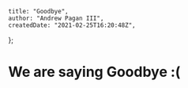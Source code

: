 	title: "Goodbye",
	author: "Andrew Pagan III",
	createdDate: "2021-02-25T16:20:48Z",
};

# We are saying Goodbye :(
